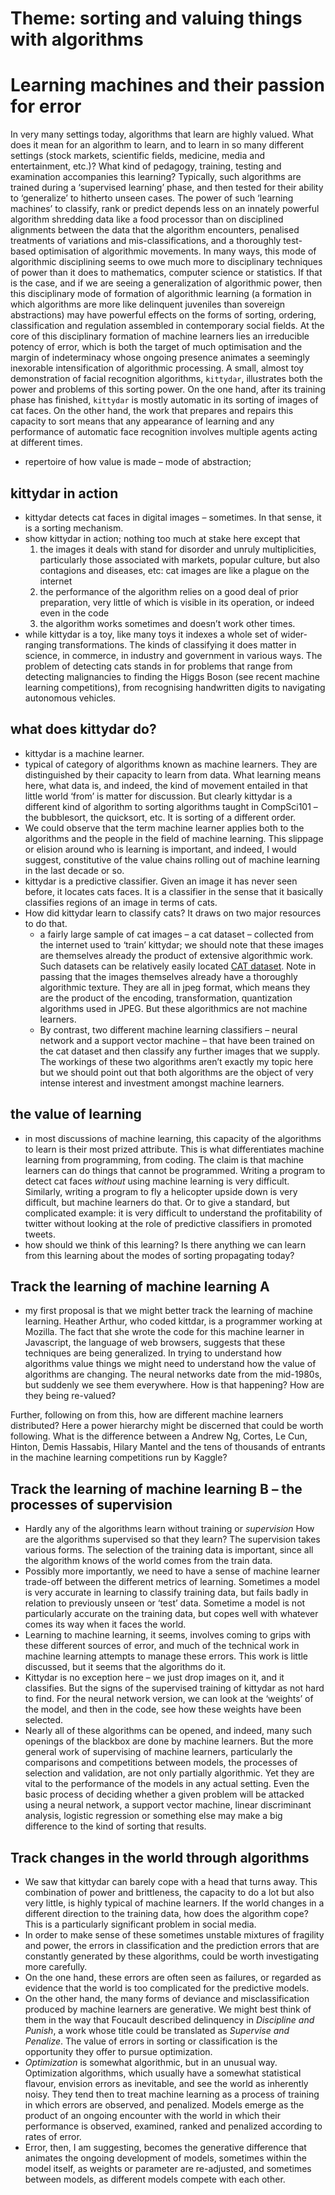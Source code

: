 # Theme: sorting and valuing things with algorithms

# Learning machines and their passion for error 

In very many settings today, algorithms that learn are highly valued. What does it mean for an algorithm to learn, and to learn in so many different settings (stock markets, scientific fields, medicine, media and entertainment, etc.)? What kind of pedagogy, training, testing and examination accompanies this learning? Typically, such algorithms are trained during a 'supervised learning' phase, and then tested for their ability to 'generalize' to hitherto unseen cases. The power of such 'learning machines' to classify, rank or predict depends less on an innately powerful algorithm shredding data like a food processor than on disciplined alignments between the data that the algorithm encounters, penalised treatments of variations and mis-classifications, and a thoroughly test-based optimisation of algorithmic movements. In many ways, this mode of algorithmic disciplining seems to owe much more to disciplinary techniques of power than it does to mathematics, computer science or statistics. If that is the case, and if we are seeing a generalization of algorithmic power, then this disciplinary mode of formation of algorithmic learning (a formation in which algorithms are more like delinquent juveniles than sovereign abstractions) may have powerful effects on the forms of sorting, ordering, classification and regulation assembled in contemporary social fields. At the core of this disciplinary formation of machine learners lies an irreducible potency of error, which is both the target of much optimisation and the margin of indeterminacy whose ongoing presence animates a seemingly inexorable intensification of algorithmic processing.  A small, almost toy demonstration of facial recognition algorithms, `kittydar`, illustrates both the power and problems of this sorting power. On the one hand, after its training phase has finished, `kittydar` is mostly automatic in its sorting of images of cat faces. On the other hand, the work that prepares and repairs this capacity to sort means that any appearance of learning and any performance of automatic face recognition involves multiple agents acting at different times. 


- repertoire of how value is made -- mode of abstraction; 

## kittydar in action

- kittydar detects cat faces in digital images -- sometimes. In that sense, it is a sorting mechanism.  
- show kittydar in action; nothing too much at stake here except that
    1. the images it deals with stand for disorder and unruly multiplicities, particularly those associated with markets, popular culture, but also contagions and diseases, etc: cat images are like a plague on the internet
    2. the performance of the algorithm relies on a good deal of prior preparation, very little of which is visible in its operation, or indeed even in the code
    3. the algorithm works sometimes and doesn't work other times. 

- while kittydar is a toy, like many toys it indexes a whole set of wider-ranging transformations. The kinds of classifying it does matter in science, in commerce, in industry and government in various ways. The problem of detecting cats stands in for problems that range from detecting malignancies to finding the Higgs Boson (see recent machine learning competitions), from recognising handwritten digits to navigating autonomous vehicles. 

## what does kittydar do?

- kittydar is a machine learner. 
- typical of category of algorithms known as machine learners. They are distinguished by their capacity to learn from data. What learning means here, what data is, and indeed, the kind of movement entailed in that little world 'from' is matter for discussion. But clearly kittydar is a different kind of algorithm to sorting algorithms taught in CompSci101 -- the bubblesort, the quicksort, etc. It is sorting of a different order. 
- We could observe that the term machine learner applies both to the algorithms and the people in the field of machine learning. This slippage or elision around who is learning is important, and indeed, I would suggest, constitutive of the value chains rolling out of machine learning in the last decade or so. 
- kittydar is a predictive classifier. Given an image it has never seen before, it locates cats faces. It is a classifier in the sense that it basically classifies regions of an image in terms of cats.
- How did kittydar learn to classify cats? It draws on two major resources to do that. 
    - a fairly large sample of cat images -- a cat dataset -- collected from the internet used to 'train' kittydar; we should note that these images are themselves already the product of extensive algorithmic work. Such datasets can be relatively easily located [CAT dataset](http://137.189.35.203/WebUI/CatDatabase/catData.html). Note in passing that the images themselves already have a thoroughly algorithmic texture. They are all in jpeg format, which means they are the product of the encoding, transformation, quantization algorithms used in JPEG. But these algorithmics are not  machine learners.  
    - By contrast, two different machine learning classifiers -- neural network and a support vector machine -- that have been trained on the cat dataset and then classify any further images that we supply. The workings of these two algorithms aren't exactly my topic here but we should point out that both algorithms are the object of very intense interest and investment amongst machine learners.

## the value of learning

- in most discussions of machine learning, this capacity of the algorithms to learn is their most prized attribute. This is what differentiates machine learning  from programming, from coding. The claim is that machine learners can do things that cannot be programmed. Writing a program to detect cat faces _without_ using machine learning is very difficult. Similarly, writing a program to fly a helicopter upside down is very difficult, but machine learners do that. Or to give a standard, but complicated example: it is very difficult to understand the profitability of twitter without looking at the role of predictive classifiers in promoted tweets.
- how should we think of this learning? Is there anything we can learn from this learning about the modes of sorting propagating today?

## Track the learning of machine learning A

- my first proposal is that we might better track the learning of machine learning. Heather Arthur, who coded kittdar, is a programmer working at Mozilla. The fact that she wrote the code for this machine learner  in Javascript, the language of web browsers, suggests that these techniques are being generalized. In trying to understand how algorithms value things we might need to understand how the value of algorithms are changing. The neural networks date from the mid-1980s, but suddenly we see them everywhere. How is that happening? How are they being re-valued? 

Further, following on from this, how are different machine learners distributed? Here a power hierarchy might be discerned that could be worth following. What is the difference between a Andrew Ng, Cortes, Le Cun, Hinton, Demis Hassabis, Hilary Mantel and the tens of thousands of entrants in the machine learning competitions run by Kaggle?

## Track the learning of machine learning B -- the processes of supervision

- Hardly any of the algorithms learn without training or _supervision_ How are the algorithms supervised so that they learn? The supervision takes various forms. The selection of the training data is important, since all the algorithm knows of the world comes from the train data.
- Possibly more importantly, we need to have a sense of machine learner  trade-off between the different metrics of learning. Sometimes a model is very accurate in learning to classify training data, but fails badly in relation to previously unseen or 'test' data. Sometime a model is not particularly accurate on the training data, but copes well with whatever comes its way when it faces the world. 
- Learning to machine learning, it seems, involves coming to grips with these different sources of error, and much of the technical work in machine learning attempts to manage these errors. This work is little discussed, but it seems that the algorithms do it. 
- Kittydar is no exception here -- we just drop images on it, and it classifies. But the signs of the supervised training of kittydar as not hard to find. For the neural network version, we can look at the 'weights' of the model, and then in the code, see how these weights have been selected. 
- Nearly all of these algorithms can be opened, and indeed, many such openings of the blackbox are done by machine learners. But the more general work of supervising of machine learners, particularly the comparisons and competitions between models, the processes of selection and validation, are not only partially algorithmic. Yet they are vital to the performance of the models in any actual setting. Even the basic process of deciding whether a given problem will be attacked using a  neural network, a support vector machine, linear discriminant analysis, logistic regression or something else may make a big difference to the kind of sorting that results. 

## Track changes in the world through algorithms

- We saw that kittydar can barely cope with a head that turns away. This combination of power and brittleness, the capacity to do a lot but also very little, is highly typical of machine learners. If the world changes in a different direction to the training data, how does the algorithm cope? This is a particularly significant problem in social media. 
- In order to make sense of these sometimes unstable mixtures of fragility and power, the errors in classification and the prediction errors that are constantly generated by these algorithms, could be worth investigating more carefully.
- On the one hand, these errors are often seen as failures, or regarded as evidence that the world is too complicated for the predictive models. 
- On the other hand, the many forms of deviance and misclassification produced by machine learners are generative. We might best think of them in the way that Foucault described delinquency in _Discipline and Punish_, a work whose title could be translated as _Supervise and Penalize_. The value of errors in sorting or classification is the opportunity they offer to pursue optimization. 
- _Optimization_ is somewhat algorithmic, but in an unusual way. Optimization algorithms, which usually have a somewhat statistical flavour, envision errors as inevitable, and see the world as inherently noisy. They tend then to treat machine learning as a process of training in which errors are observed, and penalized. Models emerge as the product of an ongoing encounter with the world in which their performance is observed, examined, ranked and penalized according to rates of error. 
- Error, then, I am suggesting, becomes the generative difference that animates the ongoing development of models, sometimes within the model itself, as weights or parameter are re-adjusted, and sometimes between models, as different models compete with each other. 



